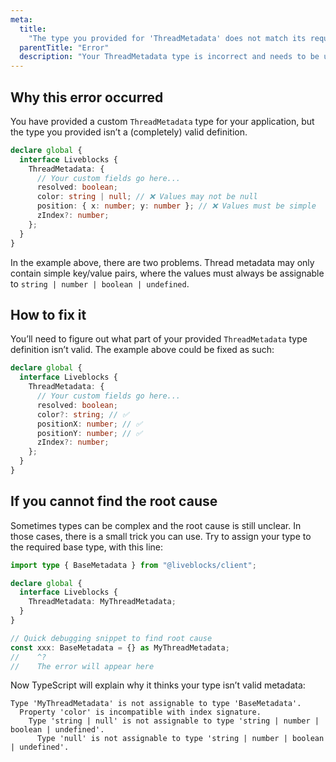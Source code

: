 ```yaml
---
meta:
  title:
    "The type you provided for 'ThreadMetadata' does not match its requirements"
  parentTitle: "Error"
  description: "Your ThreadMetadata type is incorrect and needs to be updated"
---
```


## Why this error occurred

You have provided a custom `ThreadMetadata` type for your application, but the
type you provided isn’t a (completely) valid definition.

```ts highlight="4-8"
declare global {
  interface Liveblocks {
    ThreadMetadata: {
      // Your custom fields go here...
      resolved: boolean;
      color: string | null; // ❌ Values may not be null
      position: { x: number; y: number }; // ❌ Values must be simple
      zIndex?: number;
    };
  }
}
```

In the example above, there are two problems. Thread metadata may only contain
simple key/value pairs, where the values must always be assignable to
`string | number | boolean | undefined`.

## How to fix it

You’ll need to figure out what part of your provided `ThreadMetadata` type
definition isn’t valid. The example above could be fixed as such:

```ts highlight="6-8"
declare global {
  interface Liveblocks {
    ThreadMetadata: {
      // Your custom fields go here...
      resolved: boolean;
      color?: string; // ✅
      positionX: number; // ✅
      positionY: number; // ✅
      zIndex?: number;
    };
  }
}
```

## If you cannot find the root cause

Sometimes types can be complex and the root cause is still unclear. In those
cases, there is a small trick you can use. Try to assign your type to the
required base type, with this line:

```ts highlight="9-10"
import type { BaseMetadata } from "@liveblocks/client";

declare global {
  interface Liveblocks {
    ThreadMetadata: MyThreadMetadata;
  }
}

// Quick debugging snippet to find root cause
const xxx: BaseMetadata = {} as MyThreadMetadata;
//    ^?
//    The error will appear here
```

Now TypeScript will explain why it thinks your type isn’t valid metadata:

```error showLineNumbers={false}
Type 'MyThreadMetadata' is not assignable to type 'BaseMetadata'.
  Property 'color' is incompatible with index signature.
    Type 'string | null' is not assignable to type 'string | number | boolean | undefined'.
      Type 'null' is not assignable to type 'string | number | boolean | undefined'.
```
